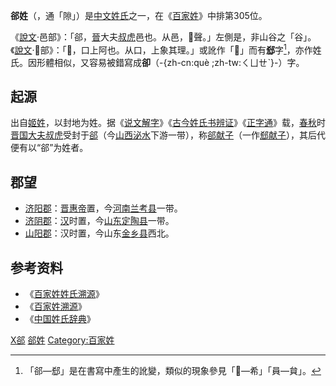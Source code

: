 {{not|郗姓}}
{{CJK-New-Char|27BAB|2206B|block=B}}
{{姓氏
|姓氏=郤
|拼音=Xì
|注音=ㄒㄧˋ
|中国大陆=Xi
|南京官話=qi<sup>5</sup>
|台湾=Hsi
|香港=Kwik
|澳门=
|新加坡=
|马来西亚=
|越南=Khích
|韩国=
|反切=
|同音字=
|堂号=
|郡望=[[济阴郡|济阴郡]]
}}

'''郤姓'''（{{標音|字=郤|拼音=xì|南京=qi<sup>5</sup>|反切=绮戟|中古=khiek}}，通「隙」）是[[中文|中文]][[姓氏|姓氏]]之一，在《[[百家姓|百家姓]]》中排第305位。

《[[說文|說文]]·邑部》：「郤，[[晉國|晉]]大夫[[叔虎|叔虎]]邑也。从邑，𧮫聲。」左側是{{標音|字=𧮫|南京=jo<sup>5</sup>|反切=其虐 |中古=giak}}，非山谷之「谷」。《[[說文|說文]]·𧮫部》：「𧮫，口上阿也。从口，上象其理。」或訛作「𠫤」而有'''郄'''字<ref>「郤—郄」是在書寫中產生的訛變，類似的現象參見「𢁫—希」「員—貟」。</ref>，亦作姓氏。因形體相似，又容易被錯寫成'''卻'''（-{zh-cn:què ;zh-tw:ㄑㄩㄝˋ}-）字。

== 起源 ==
出自[[姬姓|姬姓]]，以封地为姓。据《[[说文解字|说文解字]]》《[[古今姓氏书辨证|古今姓氏书辨证]]》《[[正字通|正字通]]》载，[[春秋|春秋]]时[[晋国|晋国]][[大夫|大夫]][[叔虎|叔虎]]受封于[[郤|郤]]（今[[山西|山西]][[泌水|泌水]]下游一带），称[[郤献子|郤献子]]（一作[[郄献子|郄献子]]），其后代便有以“郤”为姓者。

== 郡望 ==
*[[济阳郡|济阳郡]]：[[晋惠帝|晋惠帝]]置，今[[河南|河南]][[兰考县|兰考县]]一带。
*[[济阴郡|济阴郡]]：[[汉朝|汉]]时置，今[[山东|山东]][[定陶县|定陶县]]一带。
*[[山阳郡|山阳郡]]：汉时置，今山东[[金乡县|金乡县]]西北。

== 参考资料 ==
{{Reflist|2}}
*《[[百家姓姓氏溯源|百家姓姓氏溯源]]》
*《[[百家姓溯源|百家姓溯源]]》
*《[[中国姓氏辞典|中国姓氏辞典]]》
<references group="注释"/>

[[Category:漢姓|X郤]]
[[Category:郤姓|]]
[[Category:百家姓|Category:百家姓]]